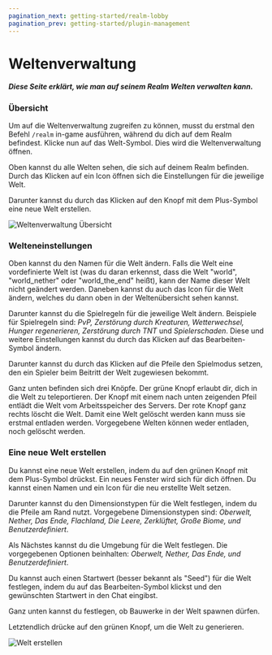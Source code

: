 ```yaml
---
pagination_next: getting-started/realm-lobby
pagination_prev: getting-started/plugin-management
---
```


# Weltenverwaltung

##### Diese Seite erklärt, wie man auf seinem Realm Welten verwalten kann.

### Übersicht

Um auf die Weltenverwaltung zugreifen zu können, musst du erstmal den Befehl `/realm` in-game ausführen, während du dich auf dem Realm befindest.
Klicke nun auf das Welt-Symbol. Dies wird die Weltenverwaltung öffnen.

Oben kannst du alle Welten sehen, die sich auf deinem Realm befinden. Durch das Klicken auf ein Icon öffnen sich die Einstellungen für die jeweilige Welt.

Darunter kannst du durch das Klicken auf den Knopf mit dem Plus-Symbol eine neue Welt erstellen.

![Weltenverwaltung Übersicht](../../../../../static/img/de/getting-started/world-management.png)

### Welteneinstellungen

Oben kannst du den Namen für die Welt ändern.
Falls die Welt eine vordefinierte Welt ist
(was du daran erkennst, dass die Welt "world", "world_nether" oder "world_the_end" heißt), kann der Name dieser Welt nicht geändert werden.
Daneben kannst du auch das Icon für die Welt ändern, welches du dann oben in der Weltenübersicht sehen kannst.

Darunter kannst du die Spielregeln für die jeweilige Welt ändern. Beispiele für Spielregeln sind: *PvP, Zerstörung durch Kreaturen, Wetterwechsel, Hunger regenerieren, Zerstörung durch TNT* und *Spielerschaden*. Diese und weitere Einstellungen kannst du durch das Klicken auf das Bearbeiten-Symbol ändern.

Darunter kannst du durch das Klicken auf die Pfeile den Spielmodus setzen, den ein Spieler beim Beitritt der Welt zugewiesen bekommt.

Ganz unten befinden sich drei Knöpfe. Der grüne Knopf erlaubt dir, dich in die Welt zu teleportieren. Der Knopf mit einem nach unten zeigenden Pfeil entlädt die Welt vom Arbeitsspeicher des Servers. Der rote Knopf ganz rechts löscht die Welt. Damit eine Welt gelöscht werden kann muss sie erstmal entladen werden. Vorgegebene Welten können weder entladen, noch gelöscht werden.

### Eine neue Welt erstellen

Du kannst eine neue Welt erstellen, indem du auf den grünen Knopf mit dem Plus-Symbol drückst. Ein neues Fenster wird sich für dich öffnen. Du kannst einen Namen und ein Icon für die neu erstellte Welt setzen.

Darunter kannst du den Dimensionstypen für die Welt festlegen, indem du die Pfeile am Rand nutzt. Vorgegebene Dimensionstypen sind: *Oberwelt, Nether, Das Ende, Flachland, Die Leere, Zerklüftet, Große Biome, und Benutzerdefiniert*.

Als Nächstes kannst du die Umgebung für die Welt festlegen. Die vorgegebenen Optionen beinhalten: *Oberwelt, Nether, Das Ende, und Benutzerdefiniert*. 

Du kannst auch einen Startwert (besser bekannt als "Seed") für die Welt festlegen, indem du auf das Bearbeiten-Symbol klickst und den gewünschten Startwert in den Chat eingibst.

Ganz unten kannst du festlegen, ob Bauwerke in der Welt spawnen dürfen.

Letztendlich drücke auf den grünen Knopf, um die Welt zu generieren.

![Welt erstellen](../../../../../static/img/de/getting-started/world-management-create.png)

